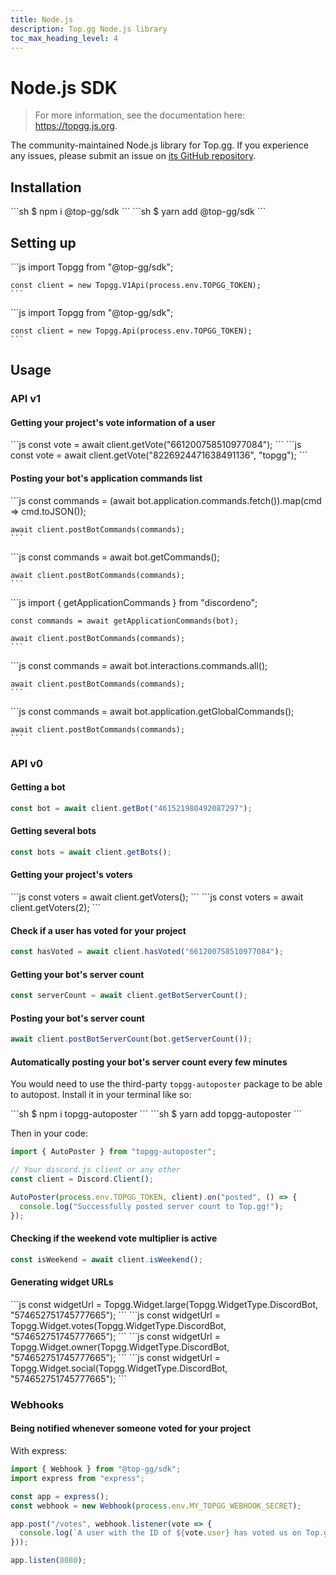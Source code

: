 ```yaml
---
title: Node.js
description: Top.gg Node.js library
toc_max_heading_level: 4
---
```



# Node.js SDK

> For more information, see the documentation here: https://topgg.js.org.

The community-maintained Node.js library for Top.gg. If you experience any issues, please submit an issue on [its GitHub repository](https://github.com/Top-gg-Community/node-sdk).

## Installation

<Tabs>
  <TabItem value="npm" label="NPM" default>
    ```sh
    $ npm i @top-gg/sdk
    ```
  </TabItem>
  <TabItem value="yarn" label="Yarn">
    ```sh
    $ yarn add @top-gg/sdk
    ```
  </TabItem>
</Tabs>

## Setting up

<Tabs>
  <TabItem value="v1" label="v1" default>
    ```js
    import Topgg from "@top-gg/sdk";
    
    const client = new Topgg.V1Api(process.env.TOPGG_TOKEN);
    ```
  </TabItem>
  <TabItem value="v0" label="v0">
    ```js
    import Topgg from "@top-gg/sdk";
    
    const client = new Topgg.Api(process.env.TOPGG_TOKEN);
    ```
  </TabItem>
</Tabs>

## Usage

### API v1

#### Getting your project's vote information of a user

<Tabs>
  <TabItem value="discord" label="Discord ID" default>
    ```js
    const vote = await client.getVote("661200758510977084");
    ```
  </TabItem>
  <TabItem value="topgg" label="Top.gg ID">
    ```js
    const vote = await client.getVote("8226924471638491136", "topgg");
    ```
  </TabItem>
</Tabs>

#### Posting your bot's application commands list

<Tabs>
  <TabItem value="discordjs" label="Discord.js" default>
    ```js
    const commands = (await bot.application.commands.fetch()).map(cmd => cmd.toJSON());

    await client.postBotCommands(commands);
    ```
  </TabItem>
  <TabItem value="eris" label="Eris">
    ```js
    const commands = await bot.getCommands();

    await client.postBotCommands(commands);
    ```
  </TabItem>
  <TabItem value="discordeno" label="Discordeno">
    ```js
    import { getApplicationCommands } from "discordeno";

    const commands = await getApplicationCommands(bot);

    await client.postBotCommands(commands);
    ```
  </TabItem>
  <TabItem value="harmony" label="Harmony">
    ```js
    const commands = await bot.interactions.commands.all();

    await client.postBotCommands(commands);
    ```
  </TabItem>
  <TabItem value="oceanic" label="Oceanic">
    ```js
    const commands = await bot.application.getGlobalCommands();

    await client.postBotCommands(commands);
    ```
  </TabItem>
</Tabs>

### API v0

#### Getting a bot

```js
const bot = await client.getBot("461521980492087297");
```

#### Getting several bots

```js
const bots = await client.getBots();
```

#### Getting your project's voters

<Tabs>
  <TabItem value="first_page" label="First page" default>
    ```js
    const voters = await client.getVoters();
    ```
  </TabItem>
  <TabItem value="subsequent_pages" label="Subsequent pages">
    ```js
    const voters = await client.getVoters(2);
    ```
  </TabItem>
</Tabs>

#### Check if a user has voted for your project

```js
const hasVoted = await client.hasVoted("661200758510977084");
```

#### Getting your bot's server count

```js
const serverCount = await client.getBotServerCount();
```

#### Posting your bot's server count

```js
await client.postBotServerCount(bot.getServerCount());
```

#### Automatically posting your bot's server count every few minutes

You would need to use the third-party `topgg-autoposter` package to be able to autopost. Install it in your terminal like so:

<Tabs>
  <TabItem value="npm" label="NPM" default>
    ```sh
    $ npm i topgg-autoposter
    ```
  </TabItem>
  <TabItem value="yarn" label="Yarn">
    ```sh
    $ yarn add topgg-autoposter
    ```
  </TabItem>
</Tabs>

Then in your code:

```js
import { AutoPoster } from "topgg-autoposter";

// Your discord.js client or any other
const client = Discord.Client();

AutoPoster(process.env.TOPGG_TOKEN, client).on("posted", () => {
  console.log("Successfully posted server count to Top.gg!");
});
```

#### Checking if the weekend vote multiplier is active

```js
const isWeekend = await client.isWeekend();
```

#### Generating widget URLs

<Tabs>
  <TabItem value="large" label="Large" default>
    ```js
    const widgetUrl = Topgg.Widget.large(Topgg.WidgetType.DiscordBot, "574652751745777665");
    ```
  </TabItem>
  <TabItem value="votes" label="Votes">
    ```js
    const widgetUrl = Topgg.Widget.votes(Topgg.WidgetType.DiscordBot, "574652751745777665");
    ```
  </TabItem>
  <TabItem value="owner" label="Owner">
    ```js
    const widgetUrl = Topgg.Widget.owner(Topgg.WidgetType.DiscordBot, "574652751745777665");
    ```
  </TabItem>
  <TabItem value="social" label="Social">
    ```js
    const widgetUrl = Topgg.Widget.social(Topgg.WidgetType.DiscordBot, "574652751745777665");
    ```
  </TabItem>
</Tabs>

### Webhooks

#### Being notified whenever someone voted for your project

With express:

```js
import { Webhook } from "@top-gg/sdk";
import express from "express";

const app = express();
const webhook = new Webhook(process.env.MY_TOPGG_WEBHOOK_SECRET);

app.post("/votes", webhook.listener(vote => {
  console.log(`A user with the ID of ${vote.user} has voted us on Top.gg!`);
}));

app.listen(8080);
```
